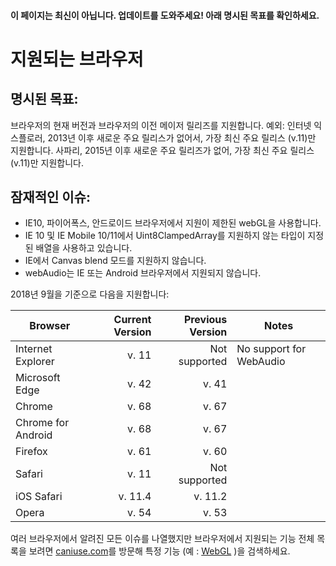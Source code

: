 #### 이 페이지는 최신이 아닙니다. 업데이트를 도와주세요! 아래 명시된 목표를 확인하세요.

# 지원되는 브라우저

## 명시된 목표:

브라우저의 현재 버전과 브라우저의 이전 메이저 릴리즈를 지원합니다. 예외: 인터넷 익스플로러, 2013년 이후 새로운 주요 릴리스가 없어서, 가장 최신 주요 릴리스 (v.11)만 지원합니다. 사파리, 2015년 이후 새로운 주요 릴리즈가 없어, 가장 최신 주요 릴리스 (v.11)만 지원합니다.

## 잠재적인 이슈:

* IE10, 파이어폭스, 안드로이드 브라우저에서 지원이 제한된 webGL을 사용합니다.
* IE 10 및 IE Mobile 10/11에서 Uint8ClampedArray를 지원하지 않는 타입이 지정된 배열을 사용하고 있습니다.
* IE에서  Canvas blend 모드를 지원하지 않습니다.
* webAudio는 IE 또는 Android 브라우저에서 지원되지 않습니다.

2018년 9월을 기준으로 다음을 지원합니다:

| Browser            | Current Version | Previous Version | Notes                   |
| ------------------ | --------------: | ---------------: | ----------------------- |
| Internet Explorer  |           v. 11 |    Not supported | No support for WebAudio |
| Microsoft Edge     |           v. 42 |            v. 41 |                         |
| Chrome             |           v. 68 |            v. 67 |                         |
| Chrome for Android |           v. 68 |            v. 67 |                         |
| Firefox            |           v. 61 |            v. 60 |                         |
| Safari             |           v. 11 |    Not supported |                         |
| iOS Safari         |         v. 11.4 |          v. 11.2 |                         |
| Opera              |           v. 54 |            v. 53 |                         |

여러 브라우저에서 알려진 모든 이슈를 나열했지만 브라우저에서 지원되는 기능 전체 목록을 보려면 [caniuse.com](http://caniuse.com)를 방문해 특정 기능 (예 : [WebGL](http://caniuse.com/#search=webgl)
)을 검색하세요.
